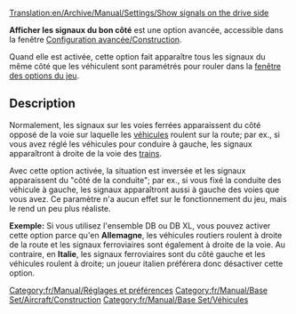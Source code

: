 [[Translation:en/Archive/Manual/Settings/Show signals on the drive side]]

'''Afficher les signaux du bon côté''' est une option avancée, accessible dans la fenêtre [[fr/Archive/Manual/Settings/Options avancées/Construction#signaux-ferroviaires-du-cote-du-sens-de-conduite|Configuration avancée/Construction]].

Quand elle est activée, cette option fait apparaître tous les signaux du même côté que les véhiculent sont paramétrés pour rouler dans la [[fr/Manual/Fenêtre des options du jeu#vehicules-routiers|fenêtre des options du jeu]].

== Description ==
Normalement, les signaux sur les voies ferrées apparaissent du côté opposé de la voie sur laquelle les [[fr/Manual/Véhicules|véhicules]] roulent sur la route; par ex., si vous avez réglé les véhicules pour conduire à gauche, les signaux apparaîtront à droite de la voie des [[fr/Manual/Trains|trains]].

Avec cette option activée, la situation est inversée et les signaux apparaissent du "côté de la conduite"; par ex., si vous fixé la conduite des véhicule à gauche, les signaux apparaîtront aussi à gauche des voies que vous avez.
Ce paramètre n'a aucun effet sur le fonctionnement du jeu, mais le rend un peu plus réaliste.

'''Exemple:''' Si vous utilisez l'ensemble DB ou DB XL, vous pouvez activer cette option parce qu'en '''Allemagne''', les véhicules routiers roulent à droite de la route et les signaux ferroviaires sont également à droite de la voie. Au contraire, en '''Italie''', les signaux ferroviaires sont du côté gauche et les véhicules roulent à droite; un joueur italien préférera donc désactiver cette option.

[[Category:fr/Manual/Réglages et préférences]]
[[Category:fr/Manual/Base Set/Aircraft/Construction]]
[[Category:fr/Manual/Base Set/Véhicules]]